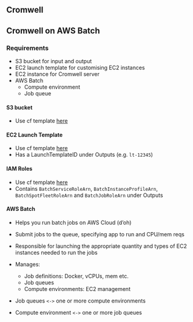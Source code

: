 Cromwell
--------

## Cromwell on AWS Batch

### Requirements
* S3 bucket for input and output
* EC2 launch template for customising EC2 instances
* EC2 instance for Cromwell server
* AWS Batch
    - Compute environment
    - Job queue

#### S3 bucket
* Use cf template
  [here](https://github.com/aws-samples/aws-genomics-workflows/blob/master/src/templates/aws-genomics-s3.template.yaml)

#### EC2 Launch Template
* Use cf template
  [here](https://github.com/aws-samples/aws-genomics-workflows/blob/master/src/templates/aws-genomics-launch-template.template.yaml)
* Has a LaunchTemplateID under Outputs (e.g. `lt-12345`)

#### IAM Roles
* Use cf template
  [here](https://github.com/aws-samples/aws-genomics-workflows/blob/master/src/templates/aws-genomics-iam.template.yaml)
* Contains `BatchServiceRoleArn`, `BatchInstanceProfileArn`,
  `BatchSpotFleetRoleArn` and `BatchJobRoleArn` under Outputs

#### AWS Batch

* Helps you run batch jobs on AWS Cloud (d'oh)
* Submit jobs to the queue, specifying app to run and CPU/mem reqs
* Responsible for launching the appropriate quantity 
  and types of EC2 instances needed to run the jobs

* Manages:
  - Job definitions: Docker, vCPUs, mem etc.
  - Job queues
  - Compute environments: EC2 management
    
* Job queues `<->` one or more compute environments
* Compute environment `<->` one or more job queues



